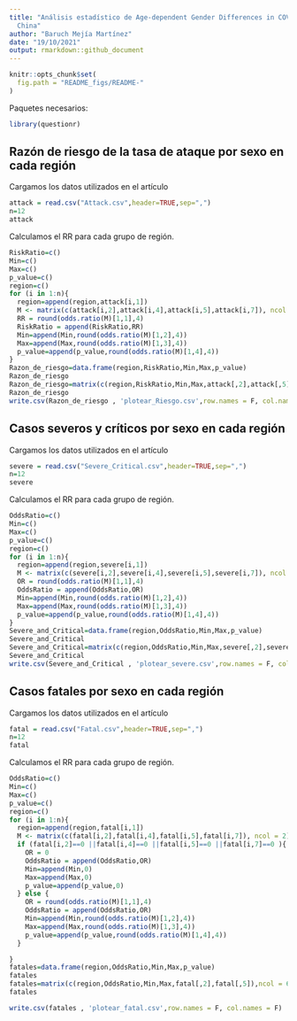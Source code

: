 ```yaml
---
title: "Análisis estadístico de Age-dependent Gender Differences in COVID-19 in Mainland
  China"
author: "Baruch Mejía Martínez"
date: "19/10/2021"
output: rmarkdown::github_document
---
```



```r
knitr::opts_chunk$set(
  fig.path = "README_figs/README-"
)
```
Paquetes necesarios:
```r
library(questionr)
```

## Razón de riesgo de la tasa de ataque por sexo en cada región

Cargamos los datos utilizados en el artículo

```r
attack = read.csv("Attack.csv",header=TRUE,sep=",")
n=12
attack
```
Calculamos el RR para cada grupo de región.
```r
RiskRatio=c()
Min=c()
Max=c()
p_value=c()
region=c()
for (i in 1:n){
  region=append(region,attack[i,1])
  M <- matrix(c(attack[i,2],attack[i,4],attack[i,5],attack[i,7]), ncol = 2)
  RR = round(odds.ratio(M)[1,1],4)
  RiskRatio = append(RiskRatio,RR)
  Min=append(Min,round(odds.ratio(M)[1,2],4))
  Max=append(Max,round(odds.ratio(M)[1,3],4))
  p_value=append(p_value,round(odds.ratio(M)[1,4],4))
}
Razon_de_riesgo=data.frame(region,RiskRatio,Min,Max,p_value)
Razon_de_riesgo
Razon_de_riesgo=matrix(c(region,RiskRatio,Min,Max,attack[,2],attack[,5]),ncol = 6)
Razon_de_riesgo
write.csv(Razon_de_riesgo , 'plotear_Riesgo.csv',row.names = F, col.names = F)
```




## Casos severos y críticos por sexo en cada región

Cargamos los datos utilizados en el artículo

```r
severe = read.csv("Severe_Critical.csv",header=TRUE,sep=",")
n=12
severe
```
Calculamos el RR para cada grupo de región.
```r
OddsRatio=c()
Min=c()
Max=c()
p_value=c()
region=c()
for (i in 1:n){
  region=append(region,severe[i,1])
  M <- matrix(c(severe[i,2],severe[i,4],severe[i,5],severe[i,7]), ncol = 2)
  OR = round(odds.ratio(M)[1,1],4)
  OddsRatio = append(OddsRatio,OR)
  Min=append(Min,round(odds.ratio(M)[1,2],4))
  Max=append(Max,round(odds.ratio(M)[1,3],4))
  p_value=append(p_value,round(odds.ratio(M)[1,4],4))
}
Severe_and_Critical=data.frame(region,OddsRatio,Min,Max,p_value)
Severe_and_Critical
Severe_and_Critical=matrix(c(region,OddsRatio,Min,Max,severe[,2],severe[,5]),ncol = 6)
Severe_and_Critical
write.csv(Severe_and_Critical , 'plotear_severe.csv',row.names = F, col.names = F)
```

## Casos fatales por sexo en cada región

Cargamos los datos utilizados en el artículo

```r
fatal = read.csv("Fatal.csv",header=TRUE,sep=",")
n=12
fatal
```
Calculamos el RR para cada grupo de región.
```r
OddsRatio=c()
Min=c()
Max=c()
p_value=c()
region=c()
for (i in 1:n){
  region=append(region,fatal[i,1])
  M <- matrix(c(fatal[i,2],fatal[i,4],fatal[i,5],fatal[i,7]), ncol = 2)
  if (fatal[i,2]==0 ||fatal[i,4]==0 ||fatal[i,5]==0 ||fatal[i,7]==0 ){
    OR = 0
    OddsRatio = append(OddsRatio,OR)
    Min=append(Min,0)
    Max=append(Max,0)
    p_value=append(p_value,0)
  } else {
    OR = round(odds.ratio(M)[1,1],4)
    OddsRatio = append(OddsRatio,OR)
    Min=append(Min,round(odds.ratio(M)[1,2],4))
    Max=append(Max,round(odds.ratio(M)[1,3],4))
    p_value=append(p_value,round(odds.ratio(M)[1,4],4))
  }

}
fatales=data.frame(region,OddsRatio,Min,Max,p_value)
fatales
fatales=matrix(c(region,OddsRatio,Min,Max,fatal[,2],fatal[,5]),ncol = 6)
fatales
```
```r
write.csv(fatales , 'plotear_fatal.csv',row.names = F, col.names = F)

```